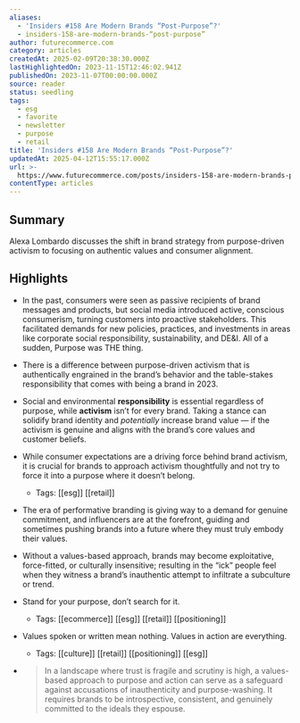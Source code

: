 ```yaml
---
aliases:
  - 'Insiders #158 Are Modern Brands “Post-Purpose”?'
  - insiders-158-are-modern-brands-“post-purpose”
author: futurecommerce.com
category: articles
createdAt: 2025-02-09T20:38:30.000Z
lastHighlightedOn: 2023-11-15T12:46:02.941Z
publishedOn: 2023-11-07T00:00:00.000Z
source: reader
status: seedling
tags:
  - esg
  - favorite
  - newsletter
  - purpose
  - retail
title: 'Insiders #158 Are Modern Brands “Post-Purpose”?'
updatedAt: 2025-04-12T15:55:17.000Z
url: >-
  https://www.futurecommerce.com/posts/insiders-158-are-modern-brands-post-purpose
contentType: articles
---
```

## Summary

Alexa Lombardo discusses the shift in brand strategy from purpose-driven activism to focusing on authentic values and consumer alignment.

## Highlights

- In the past, consumers were seen as passive recipients of brand messages and products, but social media introduced active, conscious consumerism, turning customers into proactive stakeholders. This facilitated demands for new policies, practices, and investments in areas like corporate social responsibility, sustainability, and DE&I. All of a sudden, Purpose was THE thing.
- There is a difference between purpose-driven activism that is authentically engrained in the brand’s behavior and the table-stakes responsibility that comes with being a brand in 2023.
- Social and environmental **responsibility** is essential regardless of purpose, while **activism** isn’t for every brand. Taking a stance can solidify brand identity and _potentially_ increase brand value — if the activism is genuine and aligns with the brand’s core values and customer beliefs.
- While consumer expectations are a driving force behind brand activism, it is crucial for brands to approach activism thoughtfully and not try to force it into a purpose where it doesn’t belong.
    - Tags: [[esg]] [[retail]]
- The era of performative branding is giving way to a demand for genuine commitment, and influencers are at the forefront, guiding and sometimes pushing brands into a future where they must truly embody their values.
- Without a values-based approach, brands may become exploitative, force-fitted, or culturally insensitive; resulting in the “ick” people feel when they witness a brand’s inauthentic attempt to infiltrate a subculture or trend.
- Stand for your purpose, don’t search for it.
    - Tags: [[ecommerce]] [[esg]] [[retail]] [[positioning]]
- Values spoken or written mean nothing. Values in action are everything.
    - Tags: [[culture]] [[retail]] [[positioning]] [[esg]]

- > In a landscape where trust is fragile and scrutiny is high, a values-based approach to purpose and action can serve as a safeguard against accusations of inauthenticity and purpose-washing. It requires brands to be introspective, consistent, and genuinely committed to the ideals they espouse.
